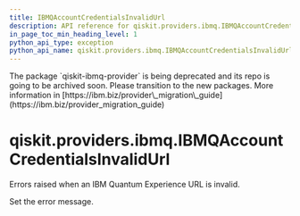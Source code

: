 ```yaml
---
title: IBMQAccountCredentialsInvalidUrl
description: API reference for qiskit.providers.ibmq.IBMQAccountCredentialsInvalidUrl
in_page_toc_min_heading_level: 1
python_api_type: exception
python_api_name: qiskit.providers.ibmq.IBMQAccountCredentialsInvalidUrl
---
```


<Admonition title="Warning" type="caution">
  The package `qiskit-ibmq-provider` is being deprecated and its repo is going to be archived soon. Please transition to the new packages. More information in [https://ibm.biz/provider\_migration\_guide](https://ibm.biz/provider_migration_guide)
</Admonition>

<span id="qiskit-providers-ibmq-ibmqaccountcredentialsinvalidurl" />

# qiskit.providers.ibmq.IBMQAccountCredentialsInvalidUrl

<Class id="qiskit.providers.ibmq.IBMQAccountCredentialsInvalidUrl" isDedicatedPage={true} github="https://github.com/qiskit/qiskit-ibmq-provider/tree/stable/0.20/qiskit/providers/ibmq/exceptions.py" signature="IBMQAccountCredentialsInvalidUrl(*message)" modifiers="exception">
  Errors raised when an IBM Quantum Experience URL is invalid.

  Set the error message.
</Class>

